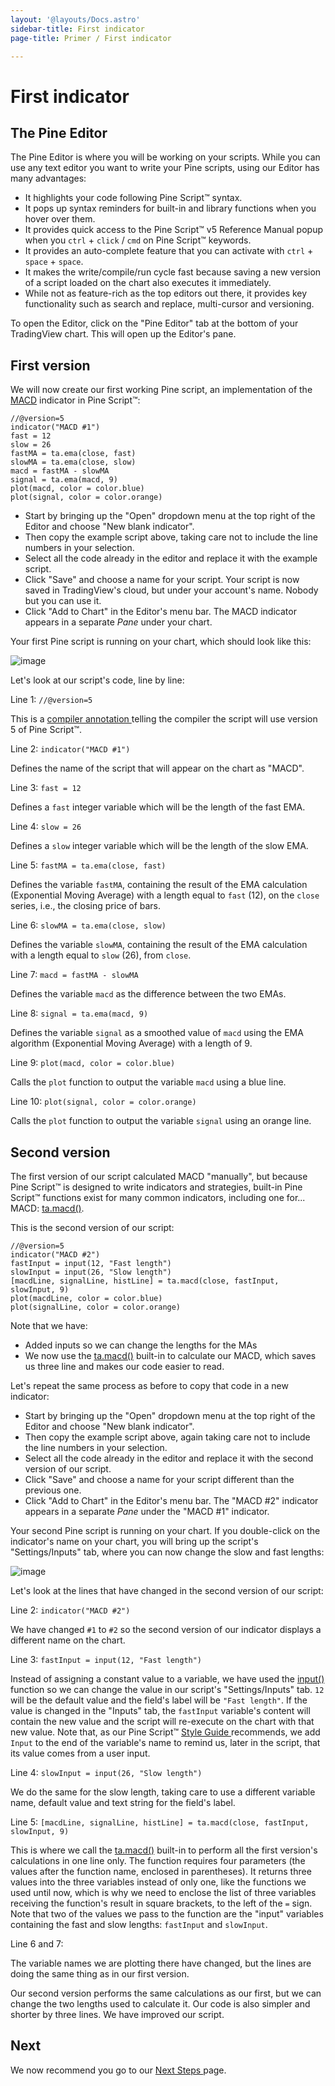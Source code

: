 ```yaml
---
layout: '@layouts/Docs.astro'
sidebar-title: First indicator
page-title: Primer / First indicator

---
```


# First indicator 



## The Pine Editor

The Pine Editor is where you will be working on your scripts. While you
can use any text editor you want to write your Pine scripts, using our
Editor has many advantages:

-   It highlights your code following Pine Script™ syntax.
-   It pops up syntax reminders for built-in and library functions when
    you hover over them.
-   It provides quick access to the Pine Script™ v5 Reference Manual
    popup when you `ctrl` +
    `click` / `cmd` on Pine Script™
    keywords.
-   It provides an auto-complete feature that you can activate with
    `ctrl` + `space` +
    `space`.
-   It makes the write/compile/run cycle fast because saving a new
    version of a script loaded on the chart also executes it
    immediately.
-   While not as feature-rich as the top editors out there, it provides
    key functionality such as search and replace, multi-cursor and
    versioning.

To open the Editor, click on the \"Pine Editor\" tab at the bottom of
your TradingView chart. This will open up the Editor\'s pane.

## First version

We will now create our first working Pine script, an implementation of
the
[MACD](https://www.tradingview.com/support/solutions/43000502344-macd-moving-average-convergence-divergence/)
indicator in Pine Script™:

``` pine
//@version=5
indicator("MACD #1")
fast = 12
slow = 26
fastMA = ta.ema(close, fast)
slowMA = ta.ema(close, slow)
macd = fastMA - slowMA
signal = ta.ema(macd, 9)
plot(macd, color = color.blue)
plot(signal, color = color.orange)
```

-   Start by bringing up the \"Open\" dropdown menu at the top right of
    the Editor and choose \"New blank indicator\".
-   Then copy the example script above, taking care not to include the
    line numbers in your selection.
-   Select all the code already in the editor and replace it with the
    example script.
-   Click \"Save\" and choose a name for your script. Your script is now
    saved in TradingView\'s cloud, but under your account\'s name.
    Nobody but you can use it.
-   Click \"Add to Chart\" in the Editor\'s menu bar. The MACD indicator
    appears in a separate *Pane* under your chart.

Your first Pine script is running on your chart, which should look like
this:

![image](@assets/primer/FirstIndicator-Version1.png)

Let\'s look at our script\'s code, line by line:

Line 1: `//@version=5`

<spacer /> This is a
    [compiler annotation ](/pine-script-docs/language/script-structure#compiler-annotations) telling the compiler the script will use version 5 of
    Pine Script™.

Line 2: `indicator("MACD #1")`

<spacer />  Defines the name of the script that will appear on the chart as
    \"MACD\".

Line 3: `fast = 12`

<spacer /> Defines a `fast` integer variable which will be the length of the
    fast EMA.

Line 4: `slow = 26`

<spacer /> Defines a `slow` integer variable which will be the length of the
    slow EMA.

Line 5: `fastMA = ta.ema(close, fast)`

<spacer /> Defines the variable `fastMA`, containing the result of the EMA
    calculation (Exponential Moving Average) with a length equal to
    `fast` (12), on the `close` series, i.e., the closing price of bars.

Line 6: `slowMA = ta.ema(close, slow)`

<spacer /> Defines the variable `slowMA`, containing the result of the EMA
    calculation with a length equal to `slow` (26), from `close`.

Line 7: `macd = fastMA - slowMA`

<spacer /> Defines the variable `macd` as the difference between the two EMAs.

Line 8: `signal = ta.ema(macd, 9)`

<spacer /> Defines the variable `signal` as a smoothed value of `macd` using
    the EMA algorithm (Exponential Moving Average) with a length of 9.

Line 9: `plot(macd, color = color.blue)`

<spacer /> Calls the `plot` function to output the variable `macd` using a blue
    line.

Line 10: `plot(signal, color = color.orange)`

<spacer /> Calls the `plot` function to output the variable `signal` using an
    orange line.

## Second version

The first version of our script calculated MACD \"manually\", but
because Pine Script™ is designed to write indicators and strategies,
built-in Pine Script™ functions exist for many common indicators,
including one for\... MACD:
[ta.macd()](https://www.tradingview.com/pine-script-reference/v5/#fun_ta%7Bdot%7Dmacd).

This is the second version of our script:

``` pine
//@version=5
indicator("MACD #2")
fastInput = input(12, "Fast length")
slowInput = input(26, "Slow length")
[macdLine, signalLine, histLine] = ta.macd(close, fastInput, slowInput, 9)
plot(macdLine, color = color.blue)
plot(signalLine, color = color.orange)
```

Note that we have:

-   Added inputs so we can change the lengths for the MAs
-   We now use the
    [ta.macd()](https://www.tradingview.com/pine-script-reference/v5/#fun_ta%7Bdot%7Dmacd)
    built-in to calculate our MACD, which saves us three line and makes
    our code easier to read.

Let\'s repeat the same process as before to copy that code in a new
indicator:

-   Start by bringing up the \"Open\" dropdown menu at the top right of
    the Editor and choose \"New blank indicator\".
-   Then copy the example script above, again taking care not to include
    the line numbers in your selection.
-   Select all the code already in the editor and replace it with the
    second version of our script.
-   Click \"Save\" and choose a name for your script different than the
    previous one.
-   Click \"Add to Chart\" in the Editor\'s menu bar. The \"MACD #2\"
    indicator appears in a separate *Pane* under the \"MACD #1\"
    indicator.

Your second Pine script is running on your chart. If you double-click on
the indicator\'s name on your chart, you will bring up the script\'s
\"Settings/Inputs\" tab, where you can now change the slow and fast
lengths:

![image](@assets/primer/FirstIndicator-Version2.png)

Let\'s look at the lines that have changed in the second version of our
script:

Line 2: `indicator("MACD #2")`

<spacer /> We have changed `#1` to `#2` so the second version of our indicator
    displays a different name on the chart.

Line 3: `fastInput = input(12, "Fast length")`

<spacer /> Instead of assigning a constant value to a variable, we have used
    the
    [input()](https://www.tradingview.com/pine-script-reference/v5/#fun_input)
    function so we can change the value in our script\'s
    \"Settings/Inputs\" tab. `12` will be the default value and the
    field\'s label will be `"Fast length"`. If the value is changed in
    the \"Inputs\" tab, the `fastInput` variable\'s content will contain
    the new value and the script will re-execute on the chart with that
    new value. Note that, as our Pine Script™
    [Style Guide ](/pine-script-docs/writing/style-guide)
    recommends, we add `Input` to the end of the variable\'s name to
    remind us, later in the script, that its value comes from a user
    input.

Line 4: `slowInput = input(26, "Slow length")`

<spacer /> We do the same for the slow length, taking care to use a different
    variable name, default value and text string for the field\'s label.

Line 5: `[macdLine, signalLine, histLine] = ta.macd(close, fastInput, slowInput, 9)`

<spacer /> This is where we call the
    [ta.macd()](https://www.tradingview.com/pine-script-reference/v5/#fun_ta%7Bdot%7Dmacd)
    built-in to perform all the first version\'s calculations in one
    line only. The function requires four parameters (the values after
    the function name, enclosed in parentheses). It returns three values
    into the three variables instead of only one, like the functions we
    used until now, which is why we need to enclose the list of three
    variables receiving the function\'s result in square brackets, to
    the left of the `=` sign. Note that two of the values we pass to the
    function are the \"input\" variables containing the fast and slow
    lengths: `fastInput` and `slowInput`.

Line 6 and 7:

<spacer /> The variable names we are plotting there have changed, but the lines
    are doing the same thing as in our first version.

Our second version performs the same calculations as our first, but we
can change the two lengths used to calculate it. Our code is also
simpler and shorter by three lines. We have improved our script.

## Next

We now recommend you go to our
[Next Steps ](/pine-script-docs/primer/next-steps) page.


